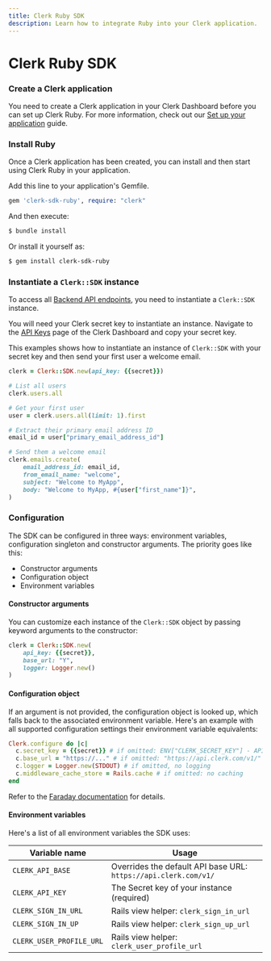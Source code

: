 ```yaml
---
title: Clerk Ruby SDK
description: Learn how to integrate Ruby into your Clerk application.
---
```


# Clerk Ruby SDK

<Steps>

### Create a Clerk application 

You need to create a Clerk application in your Clerk Dashboard before you can set up Clerk Ruby. For more information, check out our [Set up your application](/docs/quickstarts/setup-clerk) guide.

### Install Ruby

Once a Clerk application has been created, you can install and then start using Clerk Ruby in your application.

Add this line to your application's Gemfile.

```ruby
gem 'clerk-sdk-ruby', require: "clerk"
```

And then execute:

```sh filename="terminal"
$ bundle install
```

Or install it yourself as:

```sh filename="terminal"
$ gem install clerk-sdk-ruby
```

### Instantiate a `Clerk::SDK` instance

To access all [Backend API endpoints](https://clerk.com/docs/reference/backend-api), you need to instantiate a `Clerk::SDK` instance.

You will need your Clerk secret key to instantiate an instance. Navigate to the [API Keys](https://dashboard.clerk.com/last-active?path=api-keys) page of the Clerk Dashboard and copy your secret key.

This examples shows how to instantiate an instance of `Clerk::SDK` with your secret key and then send your first user a welcome email.

<InjectKeys>

```ruby
clerk = Clerk::SDK.new(api_key: {{secret}})

# List all users
clerk.users.all

# Get your first user
user = clerk.users.all(limit: 1).first

# Extract their primary email address ID
email_id = user["primary_email_address_id"]

# Send them a welcome email
clerk.emails.create(
    email_address_id: email_id,
    from_email_name: "welcome",
    subject: "Welcome to MyApp",
    body: "Welcome to MyApp, #{user["first_name"]}",
)
```

</InjectKeys>

### Configuration

The SDK can be configured in three ways: environment variables, configuration singleton and constructor arguments. The priority goes like this:

- Constructor arguments
- Configuration object
- Environment variables

#### Constructor arguments

You can customize each instance of the `Clerk::SDK` object by passing keyword arguments to the constructor:

<InjectKeys>

```ruby
clerk = Clerk::SDK.new(
    api_key: {{secret}},
    base_url: "Y",
    logger: Logger.new()
)
```

#### Configuration object

If an argument is not provided, the configuration object is looked up, which falls back to the associated environment variable. Here's an example with all supported configuration settings their environment variable equivalents:

<InjectKeys>

```ruby
Clerk.configure do |c|
  c.secret_key = {{secret}} # if omitted: ENV["CLERK_SECRET_KEY"] - API calls will fail if unset
  c.base_url = "https://..." # if omitted: "https://api.clerk.com/v1/"
  c.logger = Logger.new(STDOUT) # if omitted, no logging
  c.middleware_cache_store = Rails.cache # if omitted: no caching
end
```

</InjectKeys>

</InjectKeys>

Refer to the [Faraday documentation](https://lostisland.github.io/faraday/#/) for details.

#### Environment variables

Here's a list of all environment variables the SDK uses:

| Variable name | Usage |
| --- | --- |
| `CLERK_API_BASE` | Overrides the default API base URL: `https://api.clerk.com/v1/` |
| `CLERK_API_KEY` | The Secret key of your instance (required) |
| `CLERK_SIGN_IN_URL` | Rails view helper: `clerk_sign_in_url` |
| `CLERK_SIGN_IN_UP` | Rails view helper: `clerk_sign_up_url` |
| `CLERK_USER_PROFILE_URL` | Rails view helper: `clerk_user_profile_url` |

</Steps>
